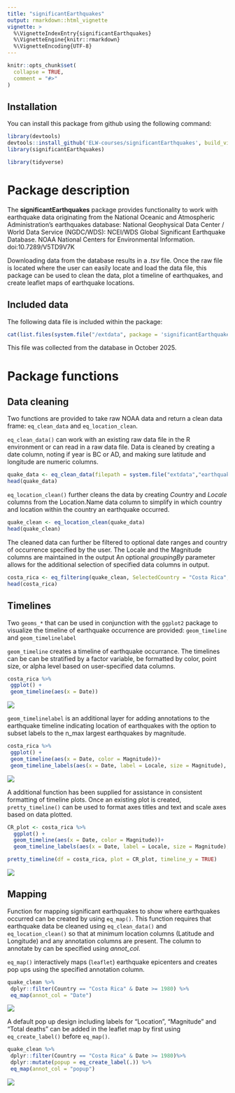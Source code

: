 ```yaml
---
title: "significantEarthquakes"
output: rmarkdown::html_vignette
vignette: >
  %\VignetteIndexEntry{significantEarthquakes}
  %\VignetteEngine{knitr::rmarkdown}
  %\VignetteEncoding{UTF-8}
---
```


```r
knitr::opts_chunk$set(
  collapse = TRUE,
  comment = "#>"
)
```

## Installation

You can install this package from github using the following command:

```r
library(devtools)
devtools::install_github('ELW-courses/significantEarthquakes', build_vignettes = TRUE)
library(significantEarthquakes)
```

```r
library(tidyverse)
```


# Package description

The **significantEarthquakes** package provides functionality to work with earthquake data originating from the National Oceanic and Atmospheric Administration's earthquakes database: 
National Geophysical Data Center / World Data Service (NGDC/WDS): NCEI/WDS Global Significant Earthquake Database. NOAA National Centers for Environmental Information. doi:10.7289/V5TD9V7K

Downloading data from the database results in a *.tsv* file. Once the raw file is located where the user can easily locate and load the data file, this package can be used to clean the data, plot a timeline of earthquakes, and create leaflet maps of earthquake locations.

## Included data
The following data file is included within the package:
```r
cat(list.files(system.file("/extdata", package = 'significantEarthquakes')), sep = "\n")
``` 
This file was collected from the database in October 2025. 


# Package functions

## Data cleaning
Two functions are provided to take raw NOAA data and return a clean data frame: `eq_clean_data` and `eq_location_clean`. 

`eq_clean_data()` can work with an existing raw data file in the R environment or can read in a raw data file. Data is cleaned by creating a date column, noting if year is  BC or AD, and making sure latitude and longitude are numeric columns.

```r
quake_data <- eq_clean_data(filepath = system.file("extdata","earthquakes.tsv", package = "significantEarthquakes"))
head(quake_data)
```


`eq_location_clean()` further cleans the data by creating *Country* and *Locale* columns from the Location.Name data column to simplify in which country and location within the country an earthquake occurred. 

```r
quake_clean <- eq_location_clean(quake_data)
head(quake_clean)
```


The cleaned data can further be filtered to optional date ranges and country of occurrence specified by the user. The Locale and the Magnitude columns are maintained in the output An optional *groupingBy* parameter allows for the additional selection of specified data columns in output.

```r
costa_rica <- eq_filtering(quake_clean, SelectedCountry = "Costa Rica", MinDate = "1980-01-01")
head(costa_rica)
```


## Timelines
Two `geoms_*` that can be used in conjunction with the `ggplot2` package to visualize the timeline of earthquake occurrence are provided: `geom_timeline` and `geom_timelinelabel`

`geom_timeline` creates a timeline of earthquake occurrance. The timelines can be can be stratified by a factor variable, be formatted by color, point size, or alpha level based on user-specified data columns.

``` r
costa_rica %>%
 ggplot() +
 geom_timeline(aes(x = Date))
```
![](https://github.com/ELW-courses/significantEarthquakes/blob/main/man/figures/CostaRica_timeline.png?raw=true)

`geom_timelinelabel` is an additional layer for adding annotations to the earthquake timeline indicating location of earthquakes with the option to subset labels to the n_max largest earthquakes by magnitude.

``` r
costa_rica %>%
 ggplot() +
 geom_timeline(aes(x = Date, color = Magnitude))+
 geom_timeline_labels(aes(x = Date, label = Locale, size = Magnitude), n_max = 6)
```
![](https://github.com/ELW-courses/significantEarthquakes/blob/main/man/figures/CostaRica_timeline_labels.png?raw=true)

A additional function has been supplied for assistance in consistent formatting of timeline plots. Once an existing plot is created, `pretty_timeline()` can be used to format axes titles and text and scale axes based on data plotted.

``` r
CR_plot <- costa_rica %>%
  ggplot() +
  geom_timeline(aes(x = Date, color = Magnitude))+
  geom_timeline_labels(aes(x = Date, label = Locale, size = Magnitude), n_max = 6)

pretty_timeline(df = costa_rica, plot = CR_plot, timeline_y = TRUE)
```
![](https://github.com/ELW-courses/significantEarthquakes/blob/main/man/figures/CostaRica_timeline_pretty.png?raw=true)

## Mapping
Function for mapping significant earthquakes to show where earthquakes occurred can be created by using `eq_map()`. This function requires that earthquake data be cleaned using `eq_clean_data()` and `eq_location_clean()` so that at minimum location columns (Latitude and Longitude) and any annotation columns are present. The column to annotate by can be specified using *annot_col*.

`eq_map()` interactively maps (`leaflet`) earthquake epicenters and creates pop ups using the specified annotation column.

```r
quake_clean %>%
 dplyr::filter(Country == "Costa Rica" & Date >= 1980) %>%
 eq_map(annot_col = "Date")
```
![](https://github.com/ELW-courses/significantEarthquakes/blob/main/man/figures/CostaRica_leaflet.png?raw=true)

A default pop up design including labels for "Location", "Magnitude" and "Total deaths" can be added in the leaflet map by first using `eq_create_label()` before `eq_map()`.

``` r
quake_clean %>%
 dplyr::filter(Country == "Costa Rica" & Date >= 1980)%>%
 dplyr::mutate(popup = eq_create_label(.)) %>%
 eq_map(annot_col = "popup")
```
![](https://github.com/ELW-courses/significantEarthquakes/blob/main/man/figures/CostaRica_leaflet_popup.png?raw=true)
